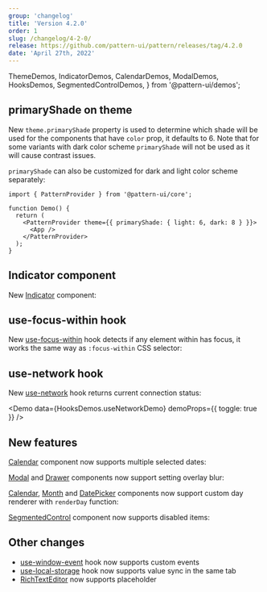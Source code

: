 ```yaml
---
group: 'changelog'
title: 'Version 4.2.0'
order: 1
slug: /changelog/4-2-0/
release: https://github.com/pattern-ui/pattern/releases/tag/4.2.0
date: 'April 27th, 2022'
---
```


  ThemeDemos,
  IndicatorDemos,
  CalendarDemos,
  ModalDemos,
  HooksDemos,
  SegmentedControlDemos,
} from '@pattern-ui/demos';

## primaryShade on theme

New `theme.primaryShade` property is used to determine which shade will be used for the components that have `color` prop,
it defaults to 6. Note that for some variants with dark color scheme `primaryShade` will not be used as it will cause contrast issues.

<Demo data={ThemeDemos.primaryShade} />

`primaryShade` can also be customized for dark and light color scheme separately:

```tsx
import { PatternProvider } from '@pattern-ui/core';

function Demo() {
  return (
    <PatternProvider theme={{ primaryShade: { light: 6, dark: 8 } }}>
      <App />
    </PatternProvider>
  );
}
```

## Indicator component

New [Indicator](https://pattern-ui.design/core/indicator/) component:

<ControlDemo data={IndicatorDemos.control} />

## use-focus-within hook

New [use-focus-within](https://pattern-ui.design/hooks/use-focus-within/) hook detects if any element within has focus,
it works the same way as `:focus-within` CSS selector:

<Demo data={HooksDemos.useFocusWithinDemo} />

## use-network hook

New [use-network](https://pattern-ui.design/hooks/use-network/) hook returns current connection status:

<Demo data={HooksDemos.useNetworkDemo} demoProps={{ toggle: true }} />

## New features

[Calendar](https://pattern-ui.design/dates/calendar/) component now supports multiple selected dates:

<Demo data={CalendarDemos.multiple} />

[Modal](https://pattern-ui.design/core/modal/) and [Drawer](https://pattern-ui.design/core/drawer/) components now support setting overlay blur:

<Demo data={ModalDemos.overlay} />

[Calendar](https://pattern-ui.design/dates/calendar/), [Month](https://pattern-ui.design/dates/month/) and [DatePicker](https://pattern-ui.design/dates/date-picker/) components
now support custom day renderer with `renderDay` function:

<Demo data={CalendarDemos.renderDay} />

[SegmentedControl](https://pattern-ui.design/core/segmented-control/) component now supports disabled items:

<Demo data={SegmentedControlDemos.disabled} />

## Other changes

- [use-window-event](https://pattern-ui.design/hooks/use-window-event/) hook now supports custom events
- [use-local-storage](https://pattern-ui.design/hooks/use-local-storage/) hook now supports value sync in the same tab
- [RichTextEditor](https://pattern-ui.design/others/rte/) now supports placeholder
